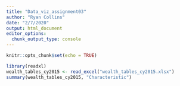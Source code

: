 ```yaml
---
title: "Data_viz_assignment03"
author: "Ryan Collins"
date: "2/7/2020"
output: html_document
editor_options: 
  chunk_output_type: console
---
```


```r
knitr::opts_chunk$set(echo = TRUE)

```


```r
library(readxl)
wealth_tables_cy2015 <- read_excel("wealth_tables_cy2015.xlsx")
summary(wealth_tables_cy2015, "Characteristic")
```


